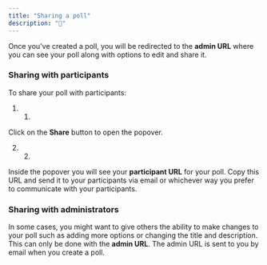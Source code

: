 ```yaml
---
title: "Sharing a poll"
description: "🤝"
---
```


Once you've created a poll, you will be redirected to the **admin URL** where you can see your poll along with options to edit and share it.

### Sharing with participants

To share your poll with participants:

1. 1.  
Click on the **Share** button to open the popover.

2. 2.  
Inside the popover you will see your **participant URL** for your poll. Copy this URL and send it to your participants via email or whichever way you prefer to communicate with your participants.

### Sharing with administrators

In some cases, you might want to give others the ability to make changes to your poll such as adding more options or changing the title and description. This can only be done with the **admin URL**. The admin URL is sent to you by email when you create a poll.

